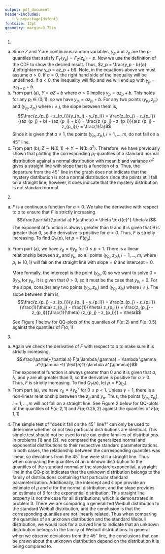 ```yaml
---
output: pdf_document
header-includes:
   - \usepackage{dsfont}
fontsize: 12pt
geometry: margin=0.75in
---
```

\begin{flushright}
Fatima Khoogar, Ying Gong, Ryan Quigley \\
MATH 267A \\
Section 2  \\
Group C  \\
\end{flushright}
\begin{center}
Problem Set 8
\end{center}

1.
a) Since $Z$ and $Y$ are continuous random variables, $y_p$ and $z_p$ are the $p$-quantiles that satisfy $F_Y(y_p) = F_Z(z_p) = p$. Now we use the definition of the CDF to show the desired result.
\begin{align*}
F_Y(y_p) & = p \\
P(Y \leq y_p) & = p \\
P(aZ + b \leq y_p) & = p \\
P(Z \leq \frac{y_p - b}{a}) & = p && \text{assuming $a > 0$} \\
F_Z\left(\frac{y_p - b}{a}\right) & = p \\
\end{align*}
Thus, $z_p = \frac{y_p - b}{a} \Leftrightarrow y_p = az_p + b$. Note, in the equations above we must assume $a > 0$. If $a = 0$, the right hand side of the inequality will be undefined. If $a < 0$, the inequality will flip and we will end up with $y_p = az_{1-p} + b$.  
b) From part (a), $Y = aZ + b$ where $a > 0$ implies $y_p = az_p + b$. This holds for any $p_i \in (0,1)$, so we have $y_{p_i} = az_{p_i} + b$. For any two points $(y_{p_i}, z_{p_i})$ and $(y_{p_j}, z_{p_j})$ where $i \neq j$, the slope between them is,
$$\frac{z_{p_j} - z_{p_i}}{y_{p_j} - y_{p_i}} = \frac{z_{p_j} - z_{p_i}}{(az_{p_j} + b) - (az_{p_i} + b)} = \frac{z_{p_j} - z_{p_i}}{a(z_{p_j} - z_{p_i})} = \frac{1}{a}$$
Since it is given that $a \neq 1$, the points $(y_{p_i}, z_{p_i}), i = 1,...,m$, do not fall on a 45$^{\circ}$ line.  
c) From part (b), $Z \sim \text{N}(0,1) \Rightarrow Y \sim \text{N}(b,a^2)$. Therefore, we have previously shown that plotting the corresponding $p_i$-quantiles of a standard normal distribution against a normal distribution with mean $b$ and variance $a^2$ gives a straight line with slope that is a function of $a$. Thus, the departure from the 45$^{\circ}$ line in the graph does not indicate that the mystery distribution is not a normal distribution since the points still fall on a straight line; however, it does indicate that the mystery distribution is not standard normal.

2.
a) $F$ is a continuous function for $a > 0$. We take the derivative with respect to $a$ to ensure that $F$ is strictly increasing.
$$\frac{\partial}{\partial a} F(a;\theta) = \theta \text{e}^{-\theta a}$$
The exponential function is always greater than 0 and it is given that $\theta$ is greater than 0, so the derivative is positive for $a > 0$. Thus, $F$ is strictly increasing. To find $Q_Y(p)$, let $p = F(q_p)$.
\begin{align*}
p & = 1 - \text{e}^{-\theta q_p} \\
q_p & = -\frac{1}{\theta}\text{log}(1-p) && \text{for $0 \leq p < 1$} \\
Q_Y(p) & = -\frac{1}{\theta}\text{log}(1-p) && \text{for $0 \leq p < 1$} \\
\intertext{Since $Z$ has the same form of cumulative distribution function with $\theta = 1$,}
Q_Z(p) & = -\text{log}(1-p) && \text{for $0 \leq p < 1$} \\
\Rightarrow Q_Z(p) & = \theta Q_Y(p)
\end{align*}
b) From part (a), we have $z_p = \theta y_p$ for $0 \leq p < 1$. There is a linear relationship between $z_p$ and $y_p$, so all points $(y_{p_i}, z_{p_i}), i = 1,...,m$, where $p_i \in [0,1)$ will fall on the straight line with $\text{slope}= \theta$ and intercept = 0.  
  
    More formally, the intercept is the point $(y_{p_i}, 0)$ so we want to solve $0 = \theta y_{p_i}$ for $y_{p_i}$. It is given that $\theta > 0$, so it must be the case that $y_{p_i} = 0$. For the slope, consider any two points $(y_{p_i}, z_{p_i})$ and $(y_{p_j}, z_{p_j})$ where $i \neq j$. The slope between them is, $$\frac{z_{p_j} - z_{p_i}}{y_{p_j} - y_{p_i}} = \frac{z_{p_j} - z_{p_i}}{\frac{1}{\theta} z_{p_j} - \frac{1}{\theta} z_{p_i}} = \frac{z_{p_j} - z_{p_i}}{\frac{1}{\theta} (z_{p_j} - z_{p_i})} = \theta$$  
    
    See Figure 1 below for QQ-plots of the quantiles of $F(a; 2)$ and $F(a; 0.5)$ against the quantiles of $F(a; 1)$

3.
a) Again we check the derivative of $F$ with respect to $a$ to make sure it is strictly increasing.
$$\frac{\partial}{\partial a} F(a;\lambda,\gamma) = \lambda \gamma a^{\gamma -1} \text{e}^{-\lambda a^{\gamma}}$$
The exponential function is always greater than 0 and it is given that $a, \lambda,$ and $\gamma$ are all greater than 0, so the derivative is positive for $a > 0$. Thus, $F$ is strictly increasing. To find $Q_Y(p)$, let $p = F(q_p)$.
\begin{align*}
p & = 1 - \text{e}^{-\lambda a^{\gamma}} \\
q_p & = \left[-\frac{1}{\lambda}\text{log}(1-p) \right]^{\frac{1}{\gamma}} && \text{for $0 \leq p < 1$} \\
Q_Y(p) & = \left[-\frac{1}{\lambda}\text{log}(1-p) \right]^{\frac{1}{\gamma}} && \text{for $0 \leq p < 1$} \\
\intertext{Since $Z$ has the same form of cumulative distribution function with $\lambda = \gamma = 1$,}
Q_Z(p) & = -\text{log}(1-p) && \text{for $0 \leq p < 1$} \\
\Rightarrow Q_Z(p) & = \lambda [Q_Y(p)]^{\gamma}
\end{align*}
b) From part (a), we have $z_p = \lambda y_p^{\gamma}$ for $0 \leq p < 1$. Unless $\gamma = 1$, there is a non-linear relationship between the $z_p$ and $y_p$. Thus, the points $(y_{p_i}, z_{p_i}), i = 1,...,m$ will not fall on a straight line. See Figure 2 below for QQ-plots of the quantiles of $F(a; 2, 1)$ and $F(a; 0.25, 2)$ against the quantiles of $F(a; 1, 1)$

4. The simple test of "does it fall on the 45$^{\circ}$ line?" can only be used to determine whether or not two particular distributions are identical. This simple test should not be used to rule out entire families of distributions. In problems (1) and (2), we compared the generalized normal and exponential distributions to their respective standard parameterizations. In both cases, the relationship between the corresponding quantiles was linear, so deviations from the 45$^{\circ}$ line were still a straight line. Thus when comparing the quantiles of an unknown distribution to the quantiles of the standard normal or the standard exponential, a straight line in the QQ-plot indicates that the unknown distribution belongs to the family of distributions containing that particular standard parameterization. Additionally, the intercept and slope provide an estimate of $\mu$ and $\sigma$ for the normal distribution, and the slope provides an estimate of $\theta$ for the exponential distribution. This straight line property is not the case for all distributions, which is demonstrated in problem 3. There we are comparing a generalized Weibull distribution to the standard Weibull distribution, and the conclusion is that the corresponding quantiles are not linearly related. Thus when comparing the quantiles of an unknown distribution and the standard Weibull distribution, we would look for a curved line to indicate that an unknown distribution belongs to the family of Weibull distributions. In general when we observe deviations from the 45$^{\circ}$ line, the conclusions that can be drawn about the unknown distribution depend on the distribution it is being compared to.

